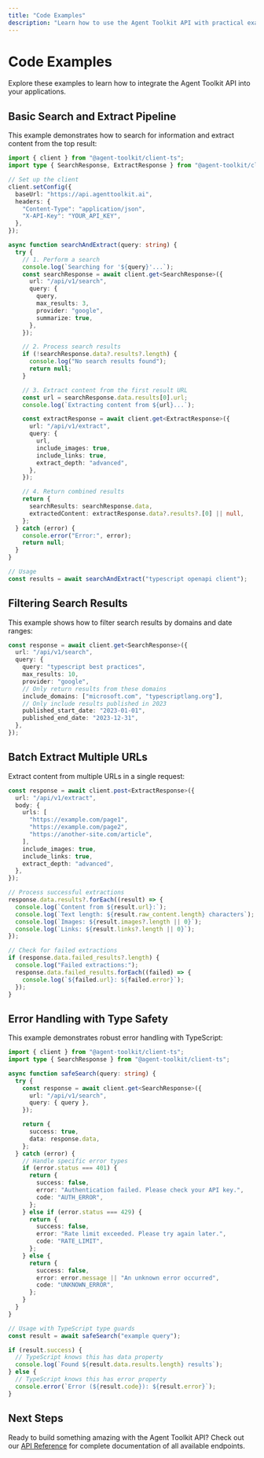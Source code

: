 ```yaml
---
title: "Code Examples"
description: "Learn how to use the Agent Toolkit API with practical examples"
---
```


# Code Examples

Explore these examples to learn how to integrate the Agent Toolkit API into your applications.

## Basic Search and Extract Pipeline

This example demonstrates how to search for information and extract content from the top result:

```typescript
import { client } from "@agent-toolkit/client-ts";
import type { SearchResponse, ExtractResponse } from "@agent-toolkit/client-ts";

// Set up the client
client.setConfig({
  baseUrl: "https://api.agenttoolkit.ai",
  headers: {
    "Content-Type": "application/json",
    "X-API-Key": "YOUR_API_KEY",
  },
});

async function searchAndExtract(query: string) {
  try {
    // 1. Perform a search
    console.log(`Searching for '${query}'...`);
    const searchResponse = await client.get<SearchResponse>({
      url: "/api/v1/search",
      query: {
        query,
        max_results: 3,
        provider: "google",
        summarize: true,
      },
    });

    // 2. Process search results
    if (!searchResponse.data?.results?.length) {
      console.log("No search results found");
      return null;
    }

    // 3. Extract content from the first result URL
    const url = searchResponse.data.results[0].url;
    console.log(`Extracting content from ${url}...`);

    const extractResponse = await client.get<ExtractResponse>({
      url: "/api/v1/extract",
      query: {
        url,
        include_images: true,
        include_links: true,
        extract_depth: "advanced",
      },
    });

    // 4. Return combined results
    return {
      searchResults: searchResponse.data,
      extractedContent: extractResponse.data?.results?.[0] || null,
    };
  } catch (error) {
    console.error("Error:", error);
    return null;
  }
}

// Usage
const results = await searchAndExtract("typescript openapi client");
```

## Filtering Search Results

This example shows how to filter search results by domains and date ranges:

```typescript
const response = await client.get<SearchResponse>({
  url: "/api/v1/search",
  query: {
    query: "typescript best practices",
    max_results: 10,
    provider: "google",
    // Only return results from these domains
    include_domains: ["microsoft.com", "typescriptlang.org"],
    // Only include results published in 2023
    published_start_date: "2023-01-01",
    published_end_date: "2023-12-31",
  },
});
```

## Batch Extract Multiple URLs

Extract content from multiple URLs in a single request:

```typescript
const response = await client.post<ExtractResponse>({
  url: "/api/v1/extract",
  body: {
    urls: [
      "https://example.com/page1",
      "https://example.com/page2",
      "https://another-site.com/article",
    ],
    include_images: true,
    include_links: true,
    extract_depth: "advanced",
  },
});

// Process successful extractions
response.data.results?.forEach((result) => {
  console.log(`Content from ${result.url}:`);
  console.log(`Text length: ${result.raw_content.length} characters`);
  console.log(`Images: ${result.images?.length || 0}`);
  console.log(`Links: ${result.links?.length || 0}`);
});

// Check for failed extractions
if (response.data.failed_results?.length) {
  console.log("Failed extractions:");
  response.data.failed_results.forEach((failed) => {
    console.log(`${failed.url}: ${failed.error}`);
  });
}
```

## Error Handling with Type Safety

This example demonstrates robust error handling with TypeScript:

```typescript
import { client } from "@agent-toolkit/client-ts";
import type { SearchResponse } from "@agent-toolkit/client-ts";

async function safeSearch(query: string) {
  try {
    const response = await client.get<SearchResponse>({
      url: "/api/v1/search",
      query: { query },
    });

    return {
      success: true,
      data: response.data,
    };
  } catch (error) {
    // Handle specific error types
    if (error.status === 401) {
      return {
        success: false,
        error: "Authentication failed. Please check your API key.",
        code: "AUTH_ERROR",
      };
    } else if (error.status === 429) {
      return {
        success: false,
        error: "Rate limit exceeded. Please try again later.",
        code: "RATE_LIMIT",
      };
    } else {
      return {
        success: false,
        error: error.message || "An unknown error occurred",
        code: "UNKNOWN_ERROR",
      };
    }
  }
}

// Usage with TypeScript type guards
const result = await safeSearch("example query");

if (result.success) {
  // TypeScript knows this has data property
  console.log(`Found ${result.data.results.length} results`);
} else {
  // TypeScript knows this has error property
  console.error(`Error (${result.code}): ${result.error}`);
}
```

## Next Steps

Ready to build something amazing with the Agent Toolkit API? Check out our [API Reference](/api-reference/search) for complete documentation of all available endpoints.
